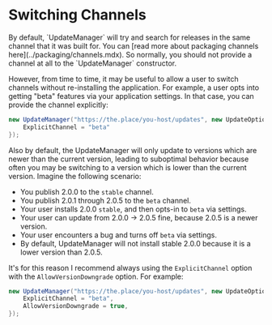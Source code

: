 # Switching Channels

<AppliesTo all />
By default, `UpdateManager` will try and search for releases in the same channel that it was built for. You can [read more about packaging channels here](../packaging/channels.mdx). So normally, you should not provide a channel at all to the `UpdateManager` constructor.

However, from time to time, it may be useful to allow a user to switch channels without re-installing the application. For example, a user opts into getting "beta" features via your application settings. In that case, you can provide the channel explicitly:

```cs
new UpdateManager("https://the.place/you-host/updates", new UpdateOptions { 
    ExplicitChannel = "beta" 
});
```

Also by default, the UpdateManager will only update to versions which are newer than the current version, leading to suboptimal behavior because often you may be switching to a version which is lower than the current version. Imagine the following scenario:

- You publish 2.0.0 to the `stable` channel.
- You publish 2.0.1 through 2.0.5 to the `beta` channel.
- Your user installs 2.0.0 `stable`, and then opts-in to `beta` via settings.
- Your user can update from 2.0.0 -> 2.0.5 fine, because 2.0.5 is a newer version.
- Your user encounters a bug and turns off `beta` via settings.
- By default, UpdateManager will not install stable 2.0.0 because it is a lower version than 2.0.5.

It's for this reason I recommend always using the `ExplicitChannel` option with the `AllowVersionDowngrade` option. For example:

```cs
new UpdateManager("https://the.place/you-host/updates", new UpdateOptions { 
    ExplicitChannel = "beta",
    AllowVersionDowngrade = true,
});
```
